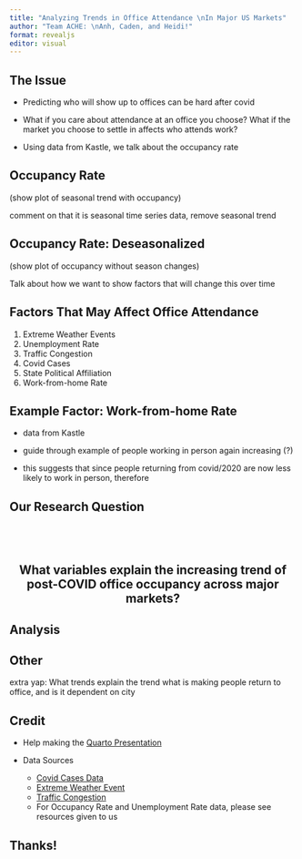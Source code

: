 ```yaml
---
title: "Analyzing Trends in Office Attendance \nIn Major US Markets"
author: "Team ACHE: \nAnh, Caden, and Heidi!"
format: revealjs
editor: visual
---
```


## The Issue

- Predicting who will show up to offices can be hard after covid

- What if you care about attendance at an office you choose? What if the market you choose to settle in affects who attends work?

- Using data from Kastle, we talk about the occupancy rate

## Occupancy Rate

(show plot of seasonal trend with occupancy)

comment on that it is seasonal time series data, remove seasonal trend

## Occupancy Rate: Deseasonalized

(show plot of occupancy without season changes)

Talk about how we want to show factors that will change this over time

## Factors That May Affect Office Attendance

1. Extreme Weather Events
2. Unemployment Rate
3. Traffic Congestion
4. Covid Cases
5. State Political Affiliation
6. Work-from-home Rate

## Example Factor: Work-from-home Rate

- data from Kastle

- guide through example of people working in person again increasing (?)

- this suggests that since people returning from covid/2020 are now less likely to work in person, therefore


## Our Research Question 

<br>

<br>

<div style="text-align: center; font-size: 1.5em; font-weight: bold;">
What variables explain the increasing trend of post-COVID office occupancy across major markets?
</div>

## Analysis



## Other


extra yap: 
What trends explain the trend what is making people return to office, and is it dependent on city



## Credit

* Help making the [Quarto Presentation](https://quarto.org/docs/presentations/)

* Data Sources
  * [Covid Cases Data](https://usafacts.org/visualizations/coronavirus-covid-19-spread-map/)
  * [Extreme Weather Event](https://www.ncdc.noaa.gov/stormevents/)
  * [Traffic Congestion](https://grok.com/share/bGVnYWN5_4367bb2c-71a2-4443-92f3-cf90b150b7cf)
  * For Occupancy Rate and Unemployment Rate data, please see resources given to us

## Thanks! {.center}
